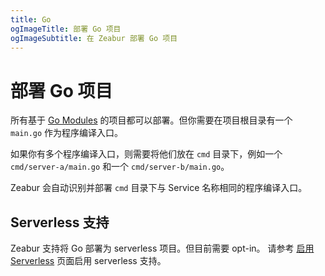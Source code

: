 ```yaml
---
title: Go
ogImageTitle: 部署 Go 项目
ogImageSubtitle: 在 Zeabur 部署 Go 项目
---
```


# 部署 Go 项目

所有基于 [Go Modules](https://blog.golang.org/using-go-modules) 的项目都可以部署。但你需要在项目根目录有一个 `main.go` 作为程序编译入口。

如果你有多个程序编译入口，则需要将他们放在 `cmd` 目录下，例如一个 `cmd/server-a/main.go` 和一个 `cmd/server-b/main.go`。

Zeabur 会自动识别并部署 `cmd` 目录下与 Service 名称相同的程序编译入口。

## Serverless 支持

Zeabur 支持将 Go 部署为 serverless 项目。但目前需要 opt-in。
请参考 [启用 Serverless](/deploy/serverless) 页面启用 serverless 支持。
